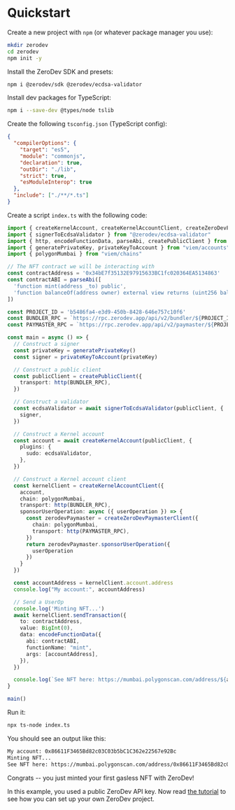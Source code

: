 # Quickstart

Create a new project with `npm` (or whatever package manager you use):

```bash
mkdir zerodev
cd zerodev
npm init -y
```

Install the ZeroDev SDK and presets:

```bash
npm i @zerodev/sdk @zerodev/ecdsa-validator
```

Install dev packages for TypeScript:

```bash
npm i --save-dev @types/node tslib
```

Create the following `tsconfig.json` (TypeScript config):

```json
{
  "compilerOptions": {
    "target": "es5",
    "module": "commonjs",
    "declaration": true,
    "outDir": "./lib",
    "strict": true,
    "esModuleInterop": true
  },
  "include": ["./**/*.ts"]
}
```

Create a script `index.ts` with the following code:

```ts
import { createKernelAccount, createKernelAccountClient, createZeroDevPaymasterClient } from "@zerodev/sdk"
import { signerToEcdsaValidator } from "@zerodev/ecdsa-validator"
import { http, encodeFunctionData, parseAbi, createPublicClient } from "viem"
import { generatePrivateKey, privateKeyToAccount } from "viem/accounts"
import { polygonMumbai } from "viem/chains"

// The NFT contract we will be interacting with
const contractAddress = '0x34bE7f35132E97915633BC1fc020364EA5134863'
const contractABI = parseAbi([
  'function mint(address _to) public',
  'function balanceOf(address owner) external view returns (uint256 balance)'
])

const PROJECT_ID = 'b5486fa4-e3d9-450b-8428-646e757c10f6'
const BUNDLER_RPC = `https://rpc.zerodev.app/api/v2/bundler/${PROJECT_ID}`
const PAYMASTER_RPC = `https://rpc.zerodev.app/api/v2/paymaster/${PROJECT_ID}`

const main = async () => {
  // Construct a signer
  const privateKey = generatePrivateKey()
  const signer = privateKeyToAccount(privateKey)

  // Construct a public client
  const publicClient = createPublicClient({
    transport: http(BUNDLER_RPC),
  })

  // Construct a validator
  const ecdsaValidator = await signerToEcdsaValidator(publicClient, {
    signer,
  })

  // Construct a Kernel account
  const account = await createKernelAccount(publicClient, {
    plugins: {
      sudo: ecdsaValidator,
    },
  })

  // Construct a Kernel account client
  const kernelClient = createKernelAccountClient({
    account,
    chain: polygonMumbai,
    transport: http(BUNDLER_RPC),
    sponsorUserOperation: async ({ userOperation }) => {
      const zerodevPaymaster = createZeroDevPaymasterClient({
        chain: polygonMumbai,
        transport: http(PAYMASTER_RPC),
      })
      return zerodevPaymaster.sponsorUserOperation({
        userOperation
      })
    }
  })

  const accountAddress = kernelClient.account.address
  console.log("My account:", accountAddress)

  // Send a UserOp
  console.log('Minting NFT...')
  await kernelClient.sendTransaction({
    to: contractAddress,
    value: BigInt(0),
    data: encodeFunctionData({
      abi: contractABI,
      functionName: "mint",
      args: [accountAddress],
    }),
  })

  console.log(`See NFT here: https://mumbai.polygonscan.com/address/${accountAddress}#nfttransfers`)
}

main()
```

Run it:

```bash
npx ts-node index.ts
```

You should see an output like this:

```txt
My account: 0x86611F3465Bd82c03C03b5bC1C362e22567e92Bc
Minting NFT...
See NFT here: https://mumbai.polygonscan.com/address/0x86611F3465Bd82c03C03b5bC1C362e22567e92Bc#nfttransfers
```

Congrats -- you just minted your first gasless NFT with ZeroDev!

In this example, you used a public ZeroDev API key.  Now read [the tutorial](/sdk/getting-started/tutorial) to see how you can set up your own ZeroDev project.